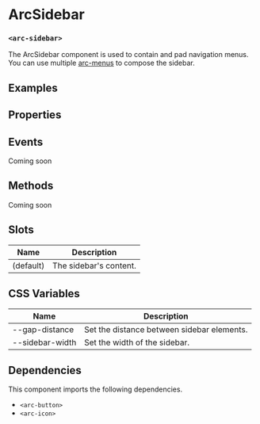 
<Meta title="ArcSidebar" component='arc-sidebar' />

# ArcSidebar
### `<arc-sidebar>`

The ArcSidebar component is used to contain and pad navigation menus.
You can use multiple [arc-menus](?path=/story/arcmenu--default) to compose the sidebar.

## Examples
<Canvas>
  <Story name="Default" story={stories.Default} />
</Canvas>

## Properties
<ArgsTable story="Default" />

## Events
Coming soon

## Methods
Coming soon

## Slots

| Name         | Description                                               |
|--------------|-----------------------------------------------------------|
| (default)    | The sidebar's content.                                    |

## CSS Variables

| Name             | Description                                           |
|------------------|-------------------------------------------------------|
| --gap-distance   | Set the distance between sidebar elements.            |
| --sidebar-width  | Set the width of the sidebar.                         |

## Dependencies

This component imports the following dependencies.
* `<arc-button>`
* `<arc-icon>`
